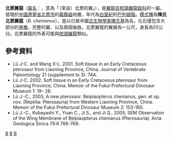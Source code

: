 {{Automatic taxobox
| taxon = Beipiaopterus
| fossil_range = [[白堊紀|白堊紀]]前期, {{fossilrange|124.6}}
| image = Beipiaopterus chenianus.jpg
| image_caption = 迄今已發現的骨骼部位
| authority = [[呂君昌|Lü]], 2003
| type_species = '''陳氏北票翼龍<br />''Beipiaopterus chenianus'''''
| type_species_authority = 
 Lü, 2003
}}

'''北票翼龍'''（[[學名|屬名]]：{{lang|la|''Beipiaopterus''}}，意為「（來自）北票的翼」），是[[翼龍目|翼龍目]][[梳頜翼龍超科|梳頜翼龍超科]]的一屬，發現於[[中國|中國]][[遼寧省|遼寧省]][[北票市|北票市]]的[[義縣組|義縣組]]地層，年代為[[白堊紀|白堊紀]]的[[巴列姆階|巴列姆階]]。[[模式種|模式種]]為'''陳氏北票翼龍'''（''B. chenianus''），是以已故中國[[古生物學家|古生物學家]][[陳丕基|陳丕基]]為名，化石僅包含大部分的[[脊椎|脊椎]]、完整的翼、以及兩個後肢。北票翼龍的翼展為一公尺，身長為55公分。北票翼龍的外表可能與[[梳頜翼龍|梳頜翼龍]]類似。

==參考資料==
*Lü J-C. and Wang X-L. 2001. Soft tissue in an Early Cretaceous pterosaur from Liaoning Province, China. Journal of Vertebrate Paleontology 21 (supplement to 3): 74A. 
*Lü J-C. 2002. Soft tissue in an Early Cretaceous pterosaur from Liaoning Province, China. Memoir of the Fukui Prefectural Dinosaur Museum 1: 19– 28.
*Lü J.-C., 2003, A new pterosaur: Beipiaopterus chenianus, gen. et sp. nov. (Reptilia: Pterosauria) from Western Liaoning Province, China. Memoir of the Fukui Prefectural Dinosaur Museum 2: 153-160.
*Lü J.-C., Kobayashi Y., Yuan C., Ji S., and Ji Q., 2005, SEM Observation of the Wing Membrane of Beipiaopterus chenianus (Pterosauria). Acta Geologica Sinica 79:6 766-769.
{{翼龍目|Ar.}}
{{Taxonbar|from=Q1939828}}

[[Category:梳頜翼龍超科|B]]
[[Category:白堊紀翼龍類|B]]
[[Category:2003年描述的分类群|B]]